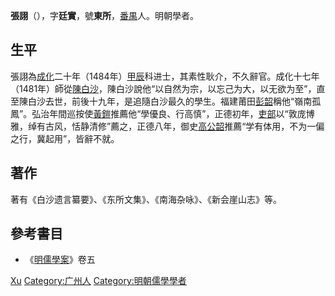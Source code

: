 {{Otheruses|other=名为张诩的其他人物|张诩}}

'''張詡'''（{{bd|?||?||}}），字'''廷實'''，號'''東所'''，[[番禺縣|番禺]]人。明朝學者。

== 生平 ==
張詡為[[成化|成化]]二十年（1484年）[[甲辰|甲辰]]科进士，其素性耿介，不久辭官。成化十七年（1481年）師從[[陳白沙|陳白沙]]，陳白沙說他“以自然为宗，以忘己为大，以无欲为至”，直至陳白沙去世，前後十九年，是追隨白沙最久的學生。福建莆田[[彭韶|彭韶]]稱他“嶺南孤鳳”。弘治年間巡按使[[黃鎧|黃鎧]]推薦他“學優良、行高慎”，正德初年，[[吏部|吏部]]以“敦庞博雅，绰有古风，恬静清修”薦之，正德八年，御史[[高公韶|高公韶]]推薦“学有体用，不为一偏之行，冀起用”，皆辭不就。

== 著作 ==
著有《白沙遗言纂要》、《东所文集》、《南海杂咏》、《新会崖山志》等。

== 參考書目 ==
* 《[[明儒學案|明儒學案]]》卷五

{{成化二十年甲辰科殿試金榜}}

{{Authority control}}

{{DEFAULTSORT:Zhang张}}
[[Category:张姓|Xu]]
[[Category:广州人|Category:广州人]]
[[Category:明朝儒學學者|Category:明朝儒學學者]]
